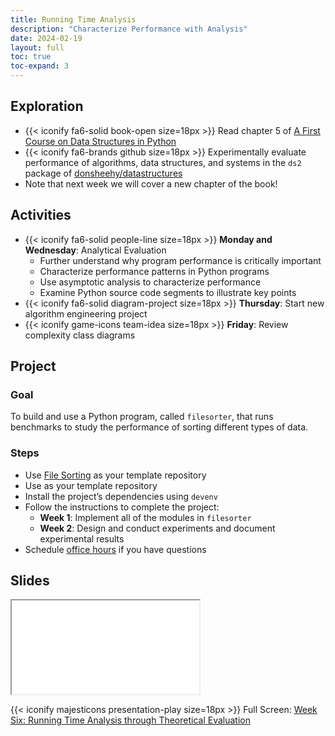 ```yaml
---
title: Running Time Analysis
description: "Characterize Performance with Analysis"
date: 2024-02-19
layout: full
toc: true
toc-expand: 3
---
```


## Exploration

- {{< iconify fa6-solid book-open size=18px >}} Read chapter 5 of [A First
Course on Data Structures in
Python](https://donsheehy.github.io/datastructures/)
- {{< iconify fa6-brands github size=18px >}} Experimentally evaluate
performance of algorithms, data structures, and systems in the `ds2` package of
[donsheehy/datastructures](https://github.com/donsheehy/datastructures/)
- Note that next week we will cover a new chapter of the book!

## Activities

- {{< iconify fa6-solid people-line size=18px >}} **Monday and Wednesday**:
Analytical Evaluation
  - Further understand why program performance is critically important
  - Characterize performance patterns in Python programs
  - Use asymptotic analysis to characterize performance
  - Examine Python source code segments to illustrate key points
- {{< iconify fa6-solid diagram-project size=18px >}} **Thursday**: Start new algorithm engineering project
- {{< iconify game-icons team-idea size=18px >}} **Friday**: Review complexity class diagrams

## Project

### Goal

To build and use a Python program, called `filesorter`, that runs
benchmarks to study the performance of sorting different types of data.

### Steps

- Use [File Sorting](https://github.com/Algorithmology/file-sorting-starter) as your template repository
- Use  as your template repository
- Install the project's dependencies using `devenv`
- Follow the instructions to complete the project:
  - **Week 1**: Implement all of the modules in `filesorter`
  - **Week 2**: Design and conduct experiments and document experimental results
- Schedule [office hours](https://www.gregorykapfhammer.com/schedule/) if you
have questions

## Slides

```{=html}
<iframe class="slide-deck" src="../../slides/weeksix/"></iframe>
```

{{< iconify majesticons presentation-play size=18px >}} Full Screen: [Week Six: Running Time Analysis through Theoretical Evaluation](../../slides/weeksix/)
